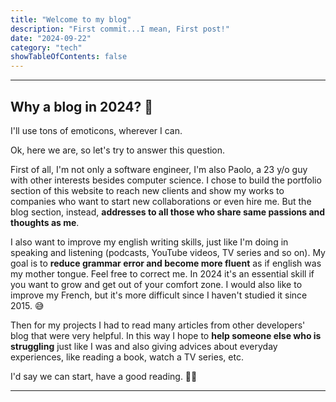 ```yaml
---
title: "Welcome to my blog"
description: "First commit...I mean, First post!"
date: "2024-09-22"
category: "tech"
showTableOfContents: false
---
```



---

## Why a blog in 2024? 🤔

<Callout type="info">I'll use tons of emoticons, wherever I can.</Callout>

Ok, here we are, so let's try to answer this question.

First of all, I'm not only a software engineer, I'm also Paolo, a 23 y/o guy with other interests
besides computer science. I chose to build the portfolio section of this website to reach new clients and show my works
to companies who want to start new collaborations or even hire me. But the blog section, instead, **addresses
to all those who share same passions and thoughts as me**.

I also want to improve my english writing skills, just like I'm doing in speaking and listening (podcasts, YouTube videos, TV series and so on).
My goal is to **reduce grammar error and become more fluent** as if english was my mother tongue. Feel free to correct me.
In 2024 it's an essential skill if you want to grow and get out of your comfort zone.
I would also like to improve my French, but it's more difficult since I haven't studied it since 2015. 😅

Then for my projects I had to read many articles from other developers' blog that were very helpful. In this way I hope to **help someone else who is struggling** just like I was and also giving advices about everyday experiences, like reading a book, watch a TV series, etc.

I'd say we can start, have a good reading. ✌🏻

---
